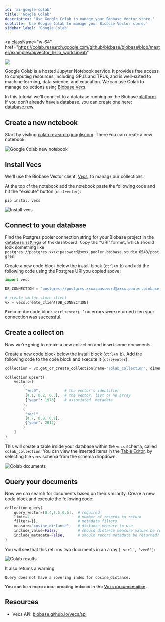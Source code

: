 ```yaml
---
id: 'ai-google-colab'
title: 'Google Colab'
description: 'Use Google Colab to manage your Biobase Vector store.'
subtitle: 'Use Google Colab to manage your Biobase Vector store.'
sidebar_label: 'Google Colab'
---
```


<a
  className="w-64"
  href="https://colab.research.google.com/github/biobase/biobase/blob/master/examples/ai/vector_hello_world.ipynb"
>
  <img src="/docs/img/ai/colab-badge.svg" />
</a>

Google Colab is a hosted Jupyter Notebook service. It provides free access to computing resources, including GPUs and TPUs, and is well-suited to machine learning, data science, and education. We can use Colab to manage collections using [Biobase Vecs](/docs/guides/ai/vecs-python-client).

In this tutorial we'll connect to a database running on the Biobase [platform](https://biobase.studio/dashboard/). If you don't already have a database, you can create one here: [database.new](https://database.new).

## Create a new notebook

Start by visiting [colab.research.google.com](https://colab.research.google.com/). There you can create a new notebook.

![Google Colab new notebook](/docs/img/ai/google-colab/colab-new.png)

## Install Vecs

We'll use the Biobase Vector client, [Vecs](/docs/guides/ai/vecs-python-client), to manage our collections.

At the top of the notebook add the notebook paste the following code and hit the "execute" button (`ctrl+enter`):

```py
pip install vecs
```

![Install vecs](/docs/img/ai/google-colab/install-vecs.png)

## Connect to your database

Find the Postgres pooler connection string for your Biobase project in the [database settings](https://biobase.studio/dashboard/project/_/settings/database) of the dashboard. Copy the "URI" format, which should look something like `postgres://postgres.xxxx:password@xxxx.pooler.biobase.studio:6543/postgres`

Create a new code block below the install block (`ctrl+m b`) and add the following code using the Postgres URI you copied above:

```py
import vecs

DB_CONNECTION = "postgres://postgres.xxxx:password@xxxx.pooler.biobase.studio:6543/postgres"

# create vector store client
vx = vecs.create_client(DB_CONNECTION)
```

Execute the code block (`ctrl+enter`). If no errors were returned then your connection was successful.

## Create a collection

Now we're going to create a new collection and insert some documents.

Create a new code block below the install block (`ctrl+m b`). Add the following code to the code block and execute it (`ctrl+enter`):

```py
collection = vx.get_or_create_collection(name="colab_collection", dimension=3)

collection.upsert(
    vectors=[
        (
         "vec0",           # the vector's identifier
         [0.1, 0.2, 0.3],  # the vector. list or np.array
         {"year": 1973}    # associated  metadata
        ),
        (
         "vec1",
         [0.7, 0.8, 0.9],
         {"year": 2012}
        )
    ]
)
```

This will create a table inside your database within the `vecs` schema, called `colab_collection`. You can view the inserted items in the [Table Editor](https://biobase.studio/dashboard/project/_/editor/), by selecting the `vecs` schema from the schema dropdown.

![Colab documents](/docs/img/ai/google-colab/colab-documents.png)

## Query your documents

Now we can search for documents based on their similarity. Create a new code block and execute the following code:

```py
collection.query(
    query_vector=[0.4,0.5,0.6],  # required
    limit=5,                     # number of records to return
    filters={},                  # metadata filters
    measure="cosine_distance",   # distance measure to use
    include_value=False,         # should distance measure values be returned?
    include_metadata=False,      # should record metadata be returned?
)
```

You will see that this returns two documents in an array `['vec1', 'vec0']`:

![Colab results](/docs/img/ai/google-colab/colab-results.png)

It also returns a warning:

```
Query does not have a covering index for cosine_distance.
```

You can lean more about creating indexes in the [Vecs documentation](https://biobase.github.io/vecs/api/#create-an-index).

## Resources

- Vecs API: [biobase.github.io/vecs/api](https://biobase.github.io/vecs/api)
